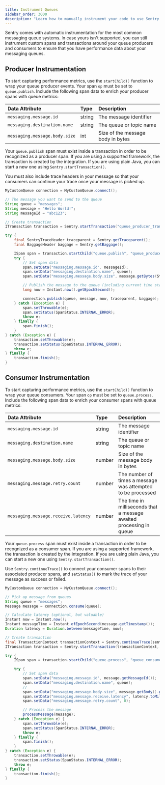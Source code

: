 ```yaml
---
title: Instrument Queues
sidebar_order: 3000
description: "Learn how to manually instrument your code to use Sentry's Queues module. "
---
```

Sentry comes with automatic instrumentation for the most common messaging queue systems. In case yours isn't supported, you can still instrument custom spans and transactions around your queue producers and consumers to ensure that you have performance data about your messaging queues.

## Producer Instrumentation

To start capturing performance metrics, use the `startChild()` function to wrap your queue producer events. Your span `op` must be set to `queue.publish`. Include the following span data to enrich your producer spans with queue metrics:

| Data Attribute | Type | Description |
|:--|:--|:--|
| `messaging.message.id ` | string | The message identifier |
| `messaging.destination.name` | string | The queue or topic name |
| `messaging.message.body.size` | int | Size of the message body in bytes |

Your `queue.publish` span must exist inside a transaction in order to be recognized as a producer span. If you are using a supported framework, the transaction is created by the integration. If you are using plain Java, you can start a new one using `Sentry.startTransaction()`.

You must also include trace headers in your message so that your consumers can continue your trace once your message is picked up.


```java
MyCustomQueue connection = MyCustomQueue.connect();

// The message you want to send to the queue
String queue = "messages";
String message = "Hello World!";
String messageId = "abc123";

// Create transaction
ITransaction transaction = Sentry.startTransaction("queue_producer_transaction", "function");

try {
    final SentryTraceHeader traceparent = Sentry.getTraceparent();
    final BaggageHeader baggage = Sentry.getBaggage();

    ISpan span = transaction.startChild("queue.publish", "queue_producer");
    try {
        // Set span data
        span.setData("messaging.message.id", messageId);
        span.setData("messaging.destination.name", queue);
        span.setData("messaging.message.body.size", message.getBytes(StandardCharsets.UTF_8).length);

        // Publish the message to the queue (including current time stamp)
        long now = Instant.now().getEpochSecond();

        connection.publish(queue, message, now, traceparent, baggage);
    } catch (Exception e) {
        span.setThrowable(e);
        span.setStatus(SpanStatus.INTERNAL_ERROR);
        throw e;
    } finally {
        span.finish();
    }
} catch (Exception e) {
    transaction.setThrowable(e);
    transaction.setStatus(SpanStatus.INTERNAL_ERROR);
    throw e;
} finally {
    transaction.finish();
}
```


## Consumer Instrumentation

To start capturing performance metrics, use the `startChild()` function to wrap your queue consumers. Your span `op` must be set to `queue.process`. Include the following span data to enrich your consumer spans with queue metrics:

| Data Attribute | Type | Description |
|:--|:--|:--|
| `messaging.message.id ` | string | The message identifier |
| `messaging.destination.name` | string | The queue or topic name |
| `messaging.message.body.size` | number | Size of the message body in bytes |
| `messaging.message.retry.count ` | number | The number of times a message was attempted to be processed |
| `messaging.message.receive.latency ` | number | The time in milliseconds that a message awaited processing in queue |

Your `queue.process` span must exist inside a transaction in order to be recognized as a consumer span. If you are using a supported framework, the transaction is created by the integration. If you are using plain Java, you can start a new one using `Sentry.startTransaction()`.

Use `Sentry.continueTrace()` to connect your consumer spans to their associated producer spans, and `setStatus()` to mark the trace of your message as success or failed.


```java
MyCustomQueue connection = MyCustomQueue.connect();

// Pick up message from queues
String queue = "messages";
Message message = connection.consume(queue);

// Calculate latency (optional, but valuable)
Instant now = Instant.now();
Instant messageTime = Instant.ofEpochSecond(message.getTimestamp());
Duration latency = Duration.between(messageTime, now);

// Create transaction
final TransactionContext transactionContext = Sentry.continueTrace(sentryTraceHeader, baggageHeader);
ITransaction transaction = Sentry.startTransaction(transactionContext, "queue_consumer_transaction", "function");

try {
    ISpan span = transaction.startChild("queue.process", "queue_consumer")

    try {
        // Set span data
        span.setData("messaging.message.id", message.getMessageId());
        span.setData("messaging.destination.name", queue);
        //
        span.setData("messaging.message.body.size", message.getBody().getBytes(StandardCharsets.UTF_8).length);
        span.setData("messaging.message.receive.latency", latency.toMillis());
        span.setData("messaging.message.retry.count", 0);

        // Process the message
        processMessage(message);
    } catch (Exception e) {
        span.setThrowable(e);
        span.setStatus(SpanStatus.INTERNAL_ERROR);
        throw e;
    } finally {
        span.finish();
    }
} catch (Exception e) {
    transaction.setThrowable(e);
    transaction.setStatus(SpanStatus.INTERNAL_ERROR);
    throw e;
} finally {
    transaction.finish();
}
```
